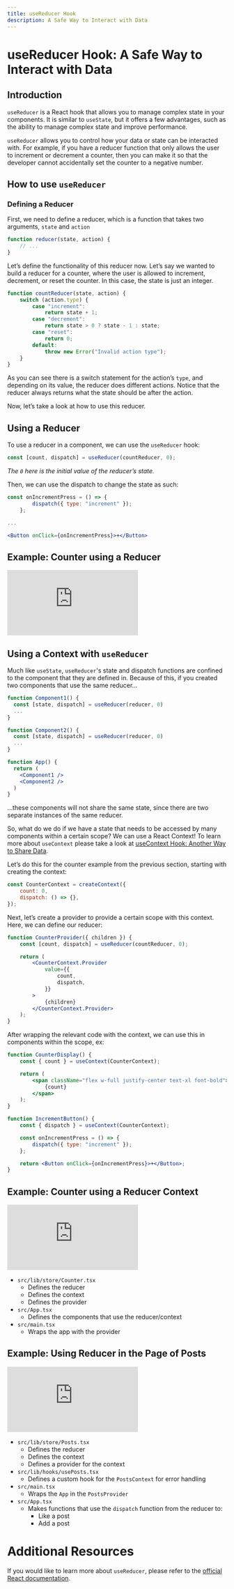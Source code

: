 ```yaml
---
title: useReducer Hook
description: A Safe Way to Interact with Data
---
```



# useReducer Hook: A Safe Way to Interact with Data

## Introduction

`useReducer` is a React hook that allows you to manage complex state in your components. It is similar to `useState`, but it offers a few advantages, such as the ability to manage complex state and improve performance.

`useReducer` allows you to control how your data or state can be interacted with. For example, if you have a reducer function that only allows the user to increment or decrement a counter, then you can make it so that the developer cannot accidentally set the counter to a negative number.

## How to use `useReducer`

### Defining a Reducer

First, we need to define a reducer, which is a function that takes two arguments, `state` and `action`

```jsx
function reducer(state, action) {
    // ...
}
```

Let’s define the functionality of this reducer now. Let’s say we wanted to build a reducer for a counter, where the user is allowed to increment, decrement, or reset the counter. In this case, the state is just an integer.

```jsx
function countReducer(state, action) {
    switch (action.type) {
        case "increment":
            return state + 1;
        case "decrement":
            return state > 0 ? state - 1 : state;
        case "reset":
            return 0;
        default:
            throw new Error("Invalid action type");
    }
}
```

As you can see there is a switch statement for the action’s `type`, and depending on its value, the reducer does different actions. Notice that the reducer always returns what the state should be after the action.

Now, let’s take a look at how to use this reducer.

## Using a Reducer

To use a reducer in a component, we can use the `useReducer` hook:

```jsx
const [count, dispatch] = useReducer(countReducer, 0);
```

_The `0` here is the initial value of the reducer’s state._

Then, we can use the dispatch to change the state as such:

```jsx
const onIncrementPress = () => {
        dispatch({ type: "increment" });
    };

...

<Button onClick={onIncrementPress}>+</Button>
```

## Example: Counter using a Reducer

<Embed src="https://keith-loww.github.io/sandpack-test/#/usereducer/counter" />

## Using a Context with `useReducer`

Much like `useState`, `useReducer`'s state and dispatch functions are confined to the component that they are defined in. Because of this, if you created two components that use the same reducer…

```jsx
function Component1() {
  const [state, dispatch] = useReducer(reducer, 0)
  ...
}

function Component2() {
  const [state, dispatch] = useReducer(reducer, 0)
  ...
}

function App() {
  return (
    <Component1 />
    <Component2 />
  )
}
```

…these components will not share the same state, since there are two separate instances of the same reducer.

So, what do we do if we have a state that needs to be accessed by many components within a certain scope? We can use a React Context! To learn more about `useContext` please take a look at [useContext Hook: Another Way to Share Data](https://www.notion.so/useContext-Hook-Another-Way-to-Share-Data-d67de2df40fb4669ab547e1a52f6f7a3?pvs=21).

Let’s do this for the counter example from the previous section, starting with creating the context:

```jsx
const CounterContext = createContext({
    count: 0,
    dispatch: () => {},
});
```

Next, let’s create a provider to provide a certain scope with this context. Here, we can define our reducer:

```jsx
function CounterProvider({ children }) {
    const [count, dispatch] = useReducer(countReducer, 0);

    return (
        <CounterContext.Provider
            value={{
                count,
                dispatch,
            }}
        >
            {children}
        </CounterContext.Provider>
    );
}
```

After wrapping the relevant code with the context, we can use this in components within the scope, ex:

```jsx
function CounterDisplay() {
    const { count } = useContext(CounterContext);

    return (
        <span className="flex w-full justify-center text-xl font-bold">
            {count}
        </span>
    );
}

function IncrementButton() {
    const { dispatch } = useContext(CounterContext);

    const onIncrementPress = () => {
        dispatch({ type: "increment" });
    };

    return <Button onClick={onIncrementPress}>+</Button>;
}
```

## Example: Counter using a Reducer Context

<Embed src="https://keith-loww.github.io/sandpack-test/#/usereducer/context" />

-   `src/lib/store/Counter.tsx`
    -   Defines the reducer
    -   Defines the context
    -   Defines the provider
-   `src/App.tsx`
    -   Defines the components that use the reducer/context
-   `src/main.tsx`
    -   Wraps the app with the provider

## Example: Using Reducer in the Page of Posts

<Embed src="https://keith-loww.github.io/sandpack-test/#/usereducer/posts" />

-   `src/lib/store/Posts.tsx`
    -   Defines the reducer
    -   Defines the context
    -   Defines a provider for the context
-   `src/lib/hooks/usePosts.tsx`
    -   Defines a custom hook for the `PostsContext` for error handling
-   `src/main.tsx`
    -   Wraps the `App` in the `PostsProvider`
-   `src/App.tsx`
    -   Makes functions that use the `dispatch` function from the reducer to:
        -   Like a post
        -   Add a post

# Additional Resources

If you would like to learn more about `useReducer`, please refer to the [official React documentation](https://react.dev/reference/react/useReducer).
